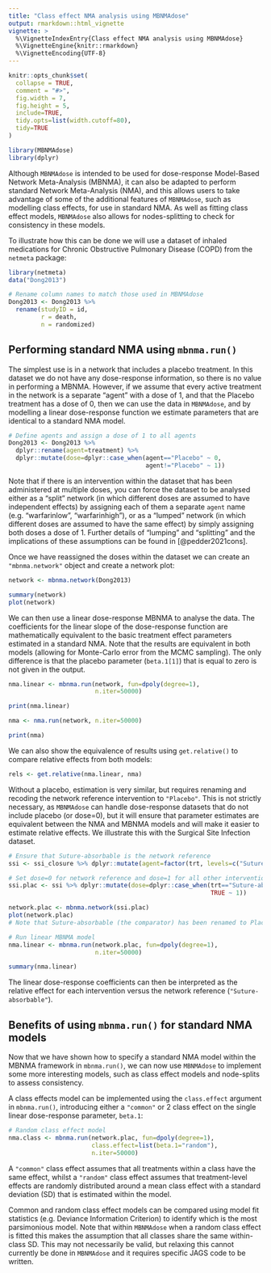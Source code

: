 ```yaml
---
title: "Class effect NMA analysis using MBNMAdose"
output: rmarkdown::html_vignette
vignette: >
  %\VignetteIndexEntry{Class effect NMA analysis using MBNMAdose}
  %\VignetteEngine{knitr::rmarkdown}
  %\VignetteEncoding{UTF-8}
---
```


```r
knitr::opts_chunk$set(
  collapse = TRUE,
  comment = "#>",
  fig.width = 7,
  fig.height = 5,
  include=TRUE,
  tidy.opts=list(width.cutoff=80),
  tidy=TRUE
)
```

```r
library(MBNMAdose)
library(dplyr)
```

Although `MBNMAdose` is intended to be used for dose-response Model-Based Network Meta-Analysis (MBNMA), it can also be adapted to perform standard Network Meta-Analysis (NMA), and this allows users to take advantage of some of the additional features of `MBNMAdose`, such as modelling class effects, for use in standard NMA. As well as fitting class effect models, `MBNMAdose` also allows for nodes-splitting to check for consistency in these models.

To illustrate how this can be done we will use a dataset of inhaled medications for Chronic Obstructive Pulmonary Disease (COPD) from the `netmeta` package:

```r
library(netmeta)
data("Dong2013")

# Rename column names to match those used in MBNMAdose
Dong2013 <- Dong2013 %>% 
  rename(studyID = id,
         r = death,
         n = randomized)
```


## Performing standard NMA using `mbnma.run()`

The simplest use is in a network that includes a placebo treatment. In this dataset we do not have any dose-response information, so there is no value in performing a MBNMA. However, if we assume that every active treatment in the network is a separate "agent" with a dose of 1, and that the Placebo treatment has a dose of 0, then we can use the data in `MBNMAdose`, and by modelling a linear dose-response function we estimate parameters that are identical to a standard NMA model. 

```r
# Define agents and assign a dose of 1 to all agents
Dong2013 <- Dong2013 %>% 
  dplyr::rename(agent=treatment) %>%
  dplyr::mutate(dose=dplyr::case_when(agent=="Placebo" ~ 0,
                                      agent!="Placebo" ~ 1))
```

Note that if there is an intervention within the dataset that has been administered at multiple doses, you can force the dataset to be analysed either as a "split" network (in which different doses are assumed to have independent effects) by assigning each of them a separate `agent` name (e.g. "warfarinlow", "warfarinhigh"), or as a "lumped" network (in which different doses are assumed to have the same effect) by simply assigning both doses a dose of 1. Further details of "lumping" and "splitting" and the implications of these assumptions can be found in [@pedder2021cons].

Once we have reassigned the doses within the dataset we can create an `"mbnma.network"` object and create a network plot:

```r
network <- mbnma.network(Dong2013)
```
```r
summary(network)
plot(network)
```

We can then use a linear dose-response MBNMA to analyse the data. The coefficients for the linear slope of the dose-response function are mathematically equivalent to the basic treatment effect parameters estimated in a standard NMA. Note that the results are equivalent in both models (allowing for Monte-Carlo error from the MCMC sampling). The only difference is that the placebo parameter (`beta.1[1]`) that is equal to zero is not given in the output.

```r
nma.linear <- mbnma.run(network, fun=dpoly(degree=1),
                        n.iter=50000)
```
```r
print(nma.linear)
```

```r
nma <- nma.run(network, n.iter=50000)
```
```r
print(nma)
```

We can also show the equivalence of results using `get.relative()` to compare relative effects from both models:

```r
rels <- get.relative(nma.linear, nma)
```

Without a placebo, estimation is very similar, but requires renaming and recoding the network reference intervention to `"Placebo"`. This is not strictly necessary, as `MBNMAdose` can handle dose-response datasets that do not include placebo (or dose=0), but it will ensure that parameter estimates are equivalent between the NMA and MBNMA models and will make it easier to estimate relative effects. We illustrate this with the Surgical Site Infection dataset.

```r
# Ensure that Suture-absorbable is the network reference
ssi <- ssi_closure %>% dplyr::mutate(agent=factor(trt, levels=c("Suture-absorbable", unique(ssi_closure$trt)[-1])))

# Set dose=0 for network reference and dose=1 for all other interventions
ssi.plac <- ssi %>% dplyr::mutate(dose=dplyr::case_when(trt=="Suture-absorbable" ~ 0,
                                                        TRUE ~ 1))

network.plac <- mbnma.network(ssi.plac)
plot(network.plac)
# Note that Suture-absorbable (the comparator) has been renamed to Placebo
```
```r
# Run linear MBNMA model
nma.linear <- mbnma.run(network.plac, fun=dpoly(degree=1),
                        n.iter=50000)
```
```r
summary(nma.linear)
```

The linear dose-response coefficients can then be interpreted as the relative effect for each intervention versus the network reference (`"Suture-absorbable"`). 


## Benefits of using `mbnma.run()` for standard NMA models

Now that we have shown how to specify a standard NMA model within the MBNMA framework in `mbnma.run()`, we can now use `MBNMAdose` to implement some more interesting models, such as class effect models and node-splits to assess consistency.

A class effects model can be implemented using the `class.effect` argument in `mbnma.run()`, introducing either a `"common"` or 2 class effect on the single linear dose-response parameter, `beta.1`:

```r
# Random class effect model
nma.class <- mbnma.run(network.plac, fun=dpoly(degree=1),
                       class.effect=list(beta.1="random"),
                       n.iter=50000)
```

A `"common"` class effect assumes that all treatments within a class have the same effect, whilst a `"random"` class effect assumes that treatment-level effects are randomly distributed around a mean class effect with a standard deviation (SD) that is estimated within the model.

Common and random class effect models can be compared using model fit statistics (e.g. Deviance Information Criterion) to identify which is the most parsimonious model. Note that within `MBNMAdose` when a random class effect is fitted this makes the assumption that all classes share the same within-class SD. This may not necessarily be valid, but relaxing this cannot currently be done in `MBNMAdose` and it requires specific JAGS code to be written.
